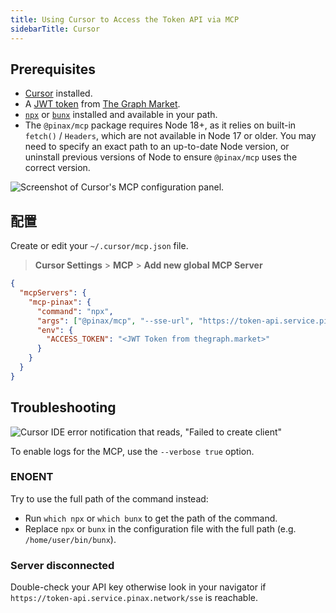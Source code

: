 ```yaml
---
title: Using Cursor to Access the Token API via MCP
sidebarTitle: Cursor
---
```


## Prerequisites

- [Cursor](https://www.cursor.com/) installed.
- A [JWT token](/token-api/quick-start) from [The Graph Market](https://thegraph.market/).
- [`npx`](https://docs.npmjs.com/downloading-and-installing-node-js-and-npm) or [`bunx`](https://bun.sh/) installed and available in your path.
- The `@pinax/mcp` package requires Node 18+, as it relies on built-in `fetch()` / `Headers`, which are not available in Node 17 or older. You may need to specify an exact path to an up-to-date Node version, or uninstall previous versions of Node to ensure `@pinax/mcp` uses the correct version.

![Screenshot of Cursor's MCP configuration panel.](/img/cursor-preview.png)

## 配置

Create or edit your `~/.cursor/mcp.json` file.

> **Cursor Settings** > **MCP** > **Add new global MCP Server**

```json label="mcp.json"
{
  "mcpServers": {
    "mcp-pinax": {
      "command": "npx",
      "args": ["@pinax/mcp", "--sse-url", "https://token-api.service.pinax.network/sse"],
      "env": {
        "ACCESS_TOKEN": "<JWT Token from thegraph.market>"
      }
    }
  }
}
```

## Troubleshooting

![Cursor IDE error notification that reads, "Failed to create client"](/img/cursor-error.png)

To enable logs for the MCP, use the `--verbose true` option.

### ENOENT

Try to use the full path of the command instead:

- Run `which npx` or `which bunx` to get the path of the command.
- Replace `npx` or `bunx` in the configuration file with the full path (e.g. `/home/user/bin/bunx`).

### Server disconnected

Double-check your API key otherwise look in your navigator if `https://token-api.service.pinax.network/sse` is reachable.
